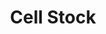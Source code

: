 ---
type: Project
title: Cell Stock
publishedAt: 2023-12-01
summary: Cell Stock
tags: electronics,c/cpp,embedded
---